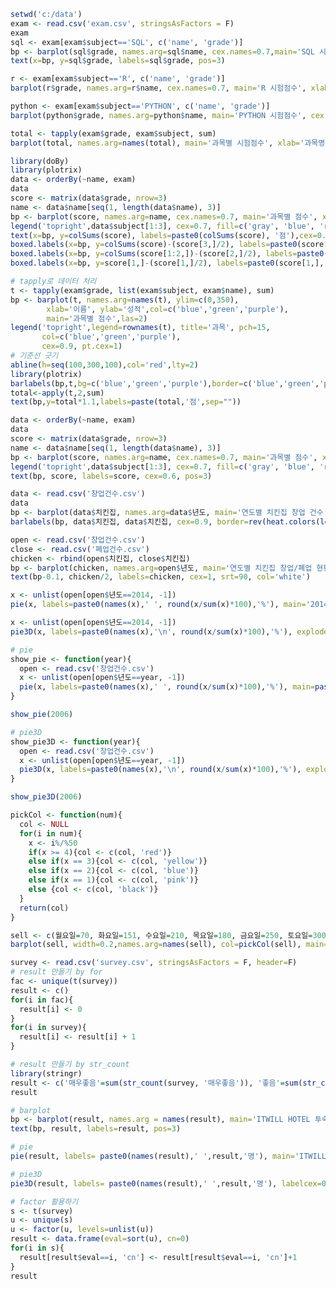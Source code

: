<!-- [문제150] exam.csv file에는 학생들의 시험점수가 있습니다. 학생들의 SQL 점수를 막대그래프로 출력해주세요. -->
```r
setwd('c:/data')
exam <- read.csv('exam.csv', stringsAsFactors = F)
exam
sql <- exam[exam$subject=='SQL', c('name', 'grade')]
bp <- barplot(sql$grade, names.arg=sql$name, cex.names=0.7,main='SQL 시험점수', xlab='이름', ylab='점수', ylim=c(0,100), col=rainbow(length(sql$grade)))
text(x=bp, y=sql$grade, labels=sql$grade, pos=3)

```

<!-- [문제151] exam.csv file에는 학생들의 시험점수가 있습니다. 학생들의 R 점수를 막대그래프로 출력해주세요. -->
```r
r <- exam[exam$subject=='R', c('name', 'grade')]
barplot(r$grade, names.arg=r$name, cex.names=0.7, main='R 시험점수', xlab='이름', ylab='점수', ylim=c(0, 100), col=rainbow(length(r$name)))
```

<!-- [문제152] exam.csv file에는 학생들의 시험점수가 있습니다. 학생들의 PYTHON 점수를 막대그래프로 출력해주세요. -->
```r
python <- exam[exam$subject=='PYTHON', c('name', 'grade')]
barplot(python$grade, names.arg=python$name, main='PYTHON 시험점수', cex.names=0.7, xlab='이름', ylab='점수', ylim=c(0, 100), col=rainbow(length(python$name)))
```

<!-- [문제153] exam.csv file에는 학생들의 시험점수가 있습니다. 학생들의 과목 총 점수를 막대그래프로 출력하세요. -->
```r
total <- tapply(exam$grade, exam$subject, sum)
barplot(total, names.arg=names(total), main='과목별 시험점수', xlab='과목명', ylab='점수', ylim=c(0, 700), col=rainbow(length(total)))
```

<!-- [문제154] 학생들의 이름을 기준으로 과목점수를 스택형 막대그래프로 생성하세요. -->
```r
library(doBy)
library(plotrix)
data <- orderBy(~name, exam)
data
score <- matrix(data$grade, nrow=3)
name <- data$name[seq(1, length(data$name), 3)]
bp <- barplot(score, names.arg=name, cex.names=0.7, main='과목별 점수', xlab='이름', ylab='점수', ylim=c(0, 300), beside=F, col=c('gray', 'blue', 'red'), border=F)
legend('topright',data$subject[1:3], cex=0.7, fill=c('gray', 'blue', 'red'), pch=15, pt.cex=0.5)
text(x=bp, y=colSums(score), labels=paste0(colSums(score), '점'),cex=0.8, pos=3)
boxed.labels(x=bp, y=colSums(score)-(score[3,]/2), labels=paste0(score[3,], '점'),cex=0.7, border=F)
boxed.labels(x=bp, y=colSums(score[1:2,])-(score[2,]/2), labels=paste0(score[2,], '점'),cex=0.7, border=F)
boxed.labels(x=bp, y=score[1,]-(score[1,]/2), labels=paste0(score[1,], '점'),cex=0.7, border=F)
```

```r
# tapply로 데이터 처리
t <- tapply(exam$grade, list(exam$subject, exam$name), sum)
bp <- barplot(t, names.arg=names(t), ylim=c(0,350),
        xlab='이름', ylab='성적',col=c('blue','green','purple'),
        main='과목별 점수',las=2)
legend('topright',legend=rownames(t), title='과목', pch=15,
       col=c('blue','green','purple'),
       cex=0.9, pt.cex=1)
# 기준선 긋기
abline(h=seq(100,300,100),col='red',lty=2)
library(plotrix)
barlabels(bp,t,bg=c('blue','green','purple'),border=c('blue','green','purple'))
total<-apply(t,2,sum)
text(bp,y=total*1.1,labels=paste(total,'점',sep=""))
```

<!-- [문제155] 학생들의 이름을 기준으로 과목점수를 그룹형 막대그래프로 생성하세요. -->
```r
data <- orderBy(~name, exam)
data
score <- matrix(data$grade, nrow=3)
name <- data$name[seq(1, length(data$name), 3)]
bp <- barplot(score, names.arg=name, cex.names=0.7, main='과목별 점수', xlab='이름', ylab='점수', ylim=c(0, 110), beside=T, col=c('gray', 'blue', 'red'), border=F)
legend('topright',data$subject[1:3], cex=0.7, fill=c('gray', 'blue', 'red'))
text(bp, score, labels=score, cex=0.6, pos=3)
```

<!-- [문제156] 창업건수.csv 파일에 데이터 중에 년도별 치킨집 창업 건수를 막대그래프로 생성하세요. -->
```r
data <- read.csv('창업건수.csv')
data
bp <- barplot(data$치킨집, names.arg=data$년도, main='연도별 치킨집 창업 건수', xlab='연도', ylab='창업건수', ylim=c(0, 1200), col=rev(heat.colors(length(data$년도))))
barlabels(bp, data$치킨집, data$치킨집, cex=0.9, border=rev(heat.colors(length(data$년도))), bg=rev(heat.colors(length(data$년도))))
```

<!-- [문제157] 년도별 치킨집 창업, 폐업 건수를 그룹형 막대그래프로 생성하세요. -->
```r
open <- read.csv('창업건수.csv')
close <- read.csv('폐업건수.csv')
chicken <- rbind(open$치킨집, close$치킨집)
bp <- barplot(chicken, names.arg=open$년도, main='연도별 치킨집 창업/폐업 현황', xlab='연도', ylab='건수', ylim=c(0, 3600), col=c('red', 'blue'), beside=T, legend.text=c('창업', '폐업'))
text(bp-0.1, chicken/2, labels=chicken, cex=1, srt=90, col='white')
```

<!-- [문제158] 2014 년도 업종별 창업 비율을 원형 그래프로 생성하세요. -->
```r
x <- unlist(open[open$년도==2014, -1])
pie(x, labels=paste0(names(x),' ', round(x/sum(x)*100),'%'), main='2014년 업종별 창업 비율', col=rainbow(length(x)), border='whitesmoke')
```
```r
x <- unlist(open[open$년도==2014, -1])
pie3D(x, labels=paste0(names(x),'\n', round(x/sum(x)*100),'%'), explode=0.15, labelcex=0.7, theta=1, main='2014년 업종별 창업 비율', col=rainbow(length(x)), border='snow3')
```

<!-- [문제159] 년도를 입력하면 해당 년도의 원형 그래프 생성할 수 있는 함수를 생성하세요. -->
<!-- show_pie(2006) -->
```r
# pie
show_pie <- function(year){
  open <- read.csv('창업건수.csv')
  x <- unlist(open[open$년도==year, -1])
  pie(x, labels=paste0(names(x),' ', round(x/sum(x)*100),'%'), main=paste0(year, '년 업종별 창업 비율'), col=rainbow(length(x)), border='whitesmoke')
}

show_pie(2006)
```

```r
# pie3D
show_pie3D <- function(year){
  open <- read.csv('창업건수.csv')
  x <- unlist(open[open$년도==year, -1])
  pie3D(x, labels=paste0(names(x),'\n', round(x/sum(x)*100),'%'), explode=0.15, labelcex=0.7, theta=1, main=paste0(year,'년 업종별 창업 비율'), col=rainbow(length(x)), border='snow3')
}

show_pie3D(2006)
```

<!-- [문제160] 한 주간 영업 판매량을 막대그래프를 생성하데 막대그래프의 색상은 판매량에 따라 다르게 해야 합니다. -->
<!-- 판매량이 200 이상이면 red, 199 ~ 150 이면 yellow, 149 ~ 100 이면 blue, 99 ~ 50 pink, 49 ~ black색으로 출력하세요. -->
<!-- 월요일 : 70 -->
<!-- 화요일 : 151 -->
<!-- 수요일 : 210 -->
<!-- 목요일 : 180 -->
<!-- 금요일 : 250 -->
<!-- 토요일 : 300 -->
<!-- 일요일 : 40 -->
```r
pickCol <- function(num){
  col <- NULL
  for(i in num){
    x <- i%/%50
    if(x >= 4){col <- c(col, 'red')}
    else if(x == 3){col <- c(col, 'yellow')}
    else if(x == 2){col <- c(col, 'blue')}
    else if(x == 1){col <- c(col, 'pink')}
    else {col <- c(col, 'black')}  
  }
  return(col)
}

sell <- c(월요일=70, 화요일=151, 수요일=210, 목요일=180, 금요일=250, 토요일=300, 일요일=40)
barplot(sell, width=0.2,names.arg=names(sell), col=pickCol(sell), main='주간 영업 판매량', xlab='요일', ylab='판매량', ylim=c(0, 350))
```

<!-- [문제161] itwill hotel 투수객 조사를 통해 고객들의 평가에 대한 정보는  survey.csv에 저장 되어 있습니다. -->
<!-- 파일 내용을 통해서 호텔에 대한 고객들의 반응을 그래프로 생성하세요. -->
```r
survey <- read.csv('survey.csv', stringsAsFactors = F, header=F)
# result 만들기 by for
fac <- unique(t(survey))
result <- c()
for(i in fac){
  result[i] <- 0
}
for(i in survey){
  result[i] <- result[i] + 1
}
```

```r
# result 만들기 by str_count
library(stringr)
result <- c('매우좋음'=sum(str_count(survey, '매우좋음')), '좋음'=sum(str_count(survey, '좋음')), '보통'=sum(str_count(survey, '보통')), '나쁨'=sum(str_count(survey, '나쁨')), '매우나쁨'=sum(str_count(survey, '매우나쁨')))
result

```

```r
# barplot
bp <- barplot(result, names.arg = names(result), main='ITWILL HOTEL 투숙객 서베이 결과', xlab='반응', ylab='응답수', ylim=c(0, 11), col=rev(heat.colors(length(result))), border='grey70')
text(bp, result, labels=result, pos=3)
```
```r
# pie
pie(result, labels= paste0(names(result),' ',result,'명'), main='ITWILL HOTEL 투숙객 서베이 결과', col=rev(heat.colors(length(result))), border='firebrick')
```

```r
# pie3D
pie3D(result, labels= paste0(names(result),' ',result,'명'), labelcex=0.9, main='ITWILL HOTEL 투숙객 서베이 결과', explode=0.1, theta=1.1, col=rev(heat.colors(length(result))), border='tomato')

```

```r
# factor 활용하기
s <- t(survey)
u <- unique(s)
u <- factor(u, levels=unlist(u))
result <- data.frame(eval=sort(u), cn=0)
for(i in s){
  result[result$eval==i, 'cn'] <- result[result$eval==i, 'cn']+1
}
result
```